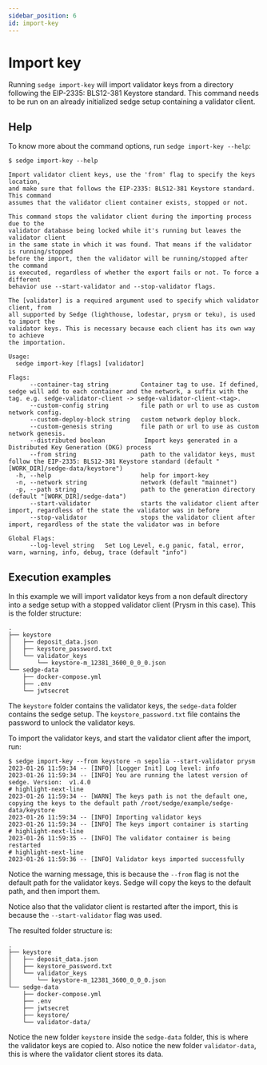 ```yaml
---
sidebar_position: 6
id: import-key
---
```


# Import key

Running `sedge import-key` will import validator keys from a directory following
the EIP-2335: BLS12-381 Keystore standard. This command needs to be run on an already
initialized sedge setup containing a validator client.

## Help

To know more about the command options, run `sedge import-key --help`:

```
$ sedge import-key --help

Import validator client keys, use the 'from' flag to specify the keys location,
and make sure that follows the EIP-2335: BLS12-381 Keystore standard. This command
assumes that the validator client container exists, stopped or not.

This command stops the validator client during the importing process due to the
validator database being locked while it's running but leaves the validator client
in the same state in which it was found. That means if the validator is running/stopped
before the import, then the validator will be running/stopped after the command
is executed, regardless of whether the export fails or not. To force a different
behavior use --start-validator and --stop-validator flags.

The [validator] is a required argument used to specify which validator client, from
all supported by Sedge (lighthouse, lodestar, prysm or teku), is used to import the
validator keys. This is necessary because each client has its own way to achieve
the importation.

Usage:
  sedge import-key [flags] [validator]

Flags:
      --container-tag string         Container tag to use. If defined, sedge will add to each container and the network, a suffix with the tag. e.g. sedge-validator-client -> sedge-validator-client-<tag>.
      --custom-config string         file path or url to use as custom network config.
      --custom-deploy-block string   custom network deploy block.
      --custom-genesis string        file path or url to use as custom network genesis.
      --distributed boolean           Import keys generated in a Distributed Key Generation (DKG) process
      --from string                  path to the validator keys, must follow the EIP-2335: BLS12-381 Keystore standard (default "[WORK_DIR]/sedge-data/keystore")
  -h, --help                         help for import-key
  -n, --network string               network (default "mainnet")
  -p, --path string                  path to the generation directory (default "[WORK_DIR]/sedge-data")
      --start-validator              starts the validator client after import, regardless of the state the validator was in before
      --stop-validator               stops the validator client after import, regardless of the state the validator was in before

Global Flags:
      --log-level string   Set Log Level, e.g panic, fatal, error, warn, warning, info, debug, trace (default "info")
```

## Execution examples

In this example we will import validator keys from a non default directory into
a sedge setup with a stopped validator client (Prysm in this case). This is the
folder structure:

```
.
├── keystore
│   ├── deposit_data.json
│   ├── keystore_password.txt
│   └── validator_keys
│       └── keystore-m_12381_3600_0_0_0.json
└── sedge-data
    ├── docker-compose.yml
    ├── .env
    └── jwtsecret
```

The `keystore` folder contains the validator keys, the `sedge-data` folder contains
the sedge setup. The `keystore_password.txt` file contains the password to unlock
the validator keys.

To import the validator keys, and start the validator client after the import, run:

```shell
$ sedge import-key --from keystore -n sepolia --start-validator prysm
2023-01-26 11:59:34 -- [INFO] [Logger Init] Log level: info
2023-01-26 11:59:34 -- [INFO] You are running the latest version of sedge. Version:  v1.4.0
# highlight-next-line
2023-01-26 11:59:34 -- [WARN] The keys path is not the default one, copying the keys to the default path /root/sedge/example/sedge-data/keystore
2023-01-26 11:59:34 -- [INFO] Importing validator keys
2023-01-26 11:59:34 -- [INFO] The keys import container is starting
# highlight-next-line
2023-01-26 11:59:35 -- [INFO] The validator container is being restarted
# highlight-next-line
2023-01-26 11:59:36 -- [INFO] Validator keys imported successfully
```

Notice the warning message, this is because the `--from` flag is not the default
path for the validator keys. Sedge will copy the keys to the default path, and
then import them.

Notice also that the validator client is restarted after the import, this is
because the `--start-validator` flag was used.

The resulted folder structure is:

```
.
├── keystore
│   ├── deposit_data.json
│   ├── keystore_password.txt
│   └── validator_keys
│       └── keystore-m_12381_3600_0_0_0.json
└── sedge-data
    ├── docker-compose.yml
    ├── .env
    ├── jwtsecret
    ├── keystore/
    └── validator-data/
```

Notice the new folder `keystore` inside the `sedge-data` folder, this is where
the validator keys are copied to. Also notice the new folder `validator-data`,
this is where the validator client stores its data.
